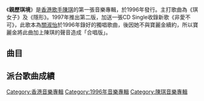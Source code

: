 {{Album infobox | <!-- See Wikipedia:WikiProject_Albums -->
| Name          = 親歷琪境
| Type          = [[專輯|專輯]]
| Artist        = [[陳琪_(歌手)|陳琪]]
| Cover         = 
| Released      = 1996年
| Recorded      = 1996年
| Genre         = [[粵語流行音樂|粵語流行音樂]]
| Length        = 
| Label         = [[寶麗金|寶麗金]]
| Producer      = 
| Last album    = 
| This album    = '''親歷琪境'''<br>（1996年）
| Next album    = [[親歷琪境|親歷琪境+CD Single]]<br>（1997年）
}}

《'''親歷琪境'''》是[[香港|香港]][[歌手|歌手]][[陳琪_(歌手)|陳琪]]的第一張音樂專輯，於1996年發行。主打歌曲為《琪女子》及《隱形》。1997年推出第二版，加送一張CD Single收錄新歌《非愛不可》，此歌本為[[關淑怡|關淑怡]]於1996年錄好的獨唱歌曲，後因她不與寶麗金續約，所以寶麗金將此曲加上陳琪的聲音造成「合唱版」。

==曲目==
{{Tracklist
| collapsed = 
| headline = 
| font_size = 
| total_length = 

| writing_credits = 
| music_credits = yes
| extra_column = 
| lyrics_credits = yes
| arranger_credits = yes
| producer_credits = yes
| longnote_column = yes

| title1 = 琪女子
| music1 = [[方樹樑|方樹樑]]
| lyrics1 = [[林振強|林振強]]
| arranger1 = 方樹樑
| producer1 = 方樹樑
| longnote1 = '''第一主打'''
| length1 = 

| title2 = 心涼
| music2 = [[黃偉年|黃偉年]]
| lyrics2 = [[向雪懷|向雪懷]]
| arranger2 = 黃偉年
| producer2 = [[陳永明_(音樂人)|陳永明]]<br>[[吳子良_(音樂人)|吳子良]]
| longnote2 = 
| length2 = 

| title3 = 慰問
| music3 = [[Robert_Seng|Robert Seng]]
| lyrics3 = [[梁耀恆|梁耀恆]]
| arranger3 = Robert Seng
| producer3 = 陳永明<br>吳子良
| longnote3 = 
| length3 = 

| title4 = 沒有雨傘的人
| music4 = [[郭靜_(香港)|郭靜]]
| lyrics4 = [[鄧漢強|鄧漢強]]
| arranger4 = [[刘志远_(香港音乐人)|劉志遠]]
| producer4 = 方樹樑
| longnote4 = 
| length4 = 

| title5 = 業餘特工隊
| music5 = [[C._Y._Kong|C. Y. Kong]]
| lyrics5 = [[林敏驄|林敏驄]]
| arranger5 = C. Y. Kong
| producer5 = 陳永明<br>吳子良
| longnote5 = 
| length5 = 

| title6 = 忘掉心傷
| music6 = [[Dave_Pickel|Dave Pickel]]<br>[[Ron_Irving|Ron Irving]]
| lyrics6 = [[張美賢|張美賢]]
| arranger6 = [[劉諾生|劉諾生]]
| producer6 = 陳永明<br>吳子良
| longnote6 = 同曲曲目：[[張學友|張學友]] ~ 愛下去
| length6 = 

| title7 = 隱形
| music7 = [[黎允文|黎允文]]
| lyrics7 = [[周耀輝|周耀輝]]
| arranger7 = 黎允文
| producer7 = 方樹樑
| longnote7 =  '''第二主打'''
| length7 = 

| title8 = 過熱
| music8 = 方樹樑
| lyrics8 = 向雪懷
| arranger8 = 方樹樑
| producer8 = 方樹樑
| longnote8 = 
| length8 = 

| title9 = 叛逆妄想
| music9 = {{link-en|Jann Arden|Jann Arden}}
| lyrics9 = [[陳少琪|陳少琪]]
| arranger9 = [[谷中仁|谷中仁]]
| producer9 = 陳永明<br>吳子良
| longnote9 = 
| length9 = 

| title10 = 鄰家女孩
| music10 = 劉志遠
| lyrics10 = 周耀輝
| arranger10 = 劉志遠
| producer10 = 方樹樑
| longnote10 = 
| length10 = 
}}
{{Tracklist
| collapsed = yes
| headline = CD Single曲目
| font_size = 
| total_length = 

| writing_credits = 
| music_credits = yes
| extra_column = 
| lyrics_credits = yes
| arranger_credits = yes
| producer_credits = yes
| longnote_column = yes

| title1 = 非愛不可
| music1 = {{link-en|Pamela Sheyne|Pam Sheyne}}<br>[[Phil_Manakiza|Phil Manakiza]]
| lyrics1 = [[林夕|林夕]]
| arranger1 = [[劉諾生|劉諾生]]
| producer1 = [[葉廣權|葉廣權]]
| note1 = [[關淑怡|關淑怡]]合唱
| longnote1 =  '''第三主打'''
| length1 = 

| title2 = 隱形
| music2 = [[黎允文|黎允文]]
| lyrics2 = [[周耀輝|周耀輝]]
| arranger2 = 黎允文
| producer2 = 方樹樑
| note2 = Full Remix Version
| longnote2 = 
| length2 = 
}}

== 派台歌曲成績 ==


[[Category:香港音樂專輯|Category:香港音樂專輯]]
[[Category:1996年音樂專輯|Category:1996年音樂專輯]]
[[Category:陳琪音樂專輯|Category:陳琪音樂專輯]]